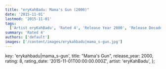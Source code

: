 ```yaml
---
title: "eryKahBadu: Mama's Gun (2000)"
date: '2015-11-01'
lastmod: '2015-11-01'
tags:
  ['Artist eryKahBadu', 'Rated 4', 'Release Year 2000', 'Release Decade 2000']
summary: 'Rated 4'
authors: ['default']
images: ['/content/images/erykahbadu|mama_s-gun.jpg']
---
```


  key: 'erykahbadu|mama_s-gun',
  title: "Mama's Gun",
  release_year: 2000,
  rating: 8,
  rating_date: '2015-11-01T00:00:00.000Z',
  artist: 'eryKahBadu',
};

<MusicRating data={data} />
